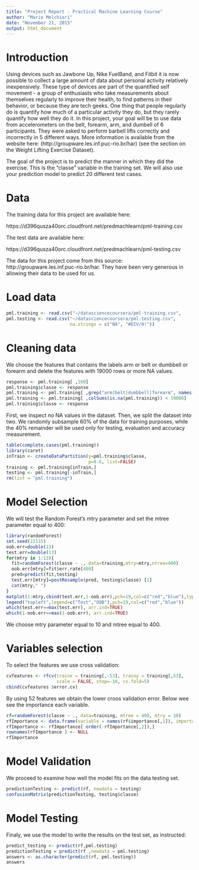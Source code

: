 ```yaml
---
title: "Project Report - Practical Machine Learning Course"
author: "Mario Melchiori"
date: "November 21, 2015"
output: html_document
---
```


# Introduction

Using devices such as Jawbone Up, Nike FuelBand, and Fitbit it is now possible to collect a large amount of data about personal activity relatively inexpensively. These type of devices are part of the quantified self movement - a group of enthusiasts who take measurements about themselves regularly to improve their health, to find patterns in their behavior, or because they are tech geeks. One thing that people regularly do is quantify how much of a particular activity they do, but they rarely quantify how well they do it. In this project, your goal will be to use data from accelerometers on the belt, forearm, arm, and dumbell of 6 participants. They were asked to perform barbell lifts correctly and incorrectly in 5 different ways. More information is available from the website here: (http://groupware.les.inf.puc-rio.br/har) (see the section on the Weight Lifting Exercise Dataset). 

The goal of the project is to predict the manner in which they did the exercise. This is the "classe" variable in the training set. We will also use your prediction model to predict 20 different test cases. 

# Data 

The training data for this project are available here: 

https://d396qusza40orc.cloudfront.net/predmachlearn/pml-training.csv

The test data are available here: 

https://d396qusza40orc.cloudfront.net/predmachlearn/pml-testing.csv

The data for this project come from this source: http://groupware.les.inf.puc-rio.br/har. They have been very generous in allowing their data to be used for us. 

# Load data

```r
pml.training <- read.csv("~/datasciencecoursera/pml-training.csv",                          na.strings = c("NA","#DIV/0!"))
pml.testing <- read.csv("~/datasciencecoursera/pml-testing.csv", 
                        na.strings = c("NA", "#DIV/0!"))
```

# Cleaning data
We choose the features that contains the labels arm or belt or dumbbell or forearm and delete the features with 19000 rows or more NA values.

```r
response <- pml.training[ ,160]
pml.training$classe <- response
pml.training <- pml.training[ ,grep("arm|belt|dumbbell|forearm", names(pml.training))]
pml.training <- pml.training[ ,colSums(is.na(pml.training)) < 19000]
pml.training$classe <- response
```

First, we inspect no NA values in the dataset. Then, we split the dataset into two. We randomly subsample 60% of the data for training purposes, while the 40% remainder will be used only for testing, evaluation and accuracy measurement.

```r
table(complete.cases(pml.training))
library(caret)
inTrain <- createDataPartition(y=pml.training$classe,
                               p=0.6, list=FALSE)
training <- pml.training[inTrain,]
testing <- pml.training[-inTrain,]
rm(list = "pml.training") 
```

# Model Selection

We will test the Random Forest's mtry parameter and set the mtree parameter equal to 400:
```r
library(randomForest)
set.seed(22115)
oob.err=double(13)
test.err=double(13)
for(mtry in 1:13){
  fit=randomForest(classe ~ ., data=training,mtry=mtry,ntree=400)
  oob.err[mtry]=fit$err.rate[400]
  pred=predict(fit,testing)
  test.err[mtry]=postResample(pred, testing$classe) [1]
  cat(mtry," ")
}
matplot(1:mtry,cbind(test.err,1-oob.err),pch=19,col=c("red","blue"),type="b",ylab="Accuracy")
legend("topleft",legend=c("Test","OOB"),pch=19,col=c("red","blue"))
which(test.err==max(test.err), arr.ind=TRUE)
which(1-oob.err==max(1-oob.err), arr.ind=TRUE)
```

We choose mtry parameter equal to 10 and mtree equal to 400.

# Variables selection

To select the features we use cross validation:

```r
cvfeatures <- rfcv(trainx = training[,-53], trainy = training[,53], 
                   scale = FALSE, step=-10, cv.fold=5)
cbind(cvfeatures $error.cv)
```

By using 52 features we obtain the lower croos validation error.
Below wee see the importance each variable.

```r
rf=randomForest(classe ~ ., data=training, mtree = 400, mtry = 10)
rfImportance <- data.frame(variable = names(rf$importance[,1]), importance = rf$importance[,1])
rfImportance <- rfImportance[ order(-rfImportance[,2]),]
rownames(rfImportance ) <- NULL
rfImportance
```

# Model Validation

We proceed to examine how well the model fits on the data testing set. 

```r
predictionTesting <- predict(rf, newdata = testing)
confusionMatrix(predictionTesting, testing$classe)
```

# Model Testing
Finaly, we use the model to write the results on the test set, as instructed:
```r
predict_testing <- predict(rf,pml.testing)
predictionTesting = predict(rf ,newdata = pml.testing)
answers <- as.character(predict(rf, pml.testing))
answers
```
